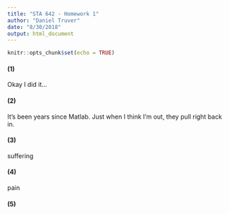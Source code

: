 ```yaml
---
title: "STA 642 - Homework 1"
author: "Daniel Truver"
date: "8/30/2018"
output: html_document
---
```


```r
knitr::opts_chunk$set(echo = TRUE)
```

#### (1)

Okay I did it...

#### (2)

It's been years since Matlab. Just when I think I'm out, they pull right back in.

#### (3) 

suffering

#### (4)

pain

#### (5)

